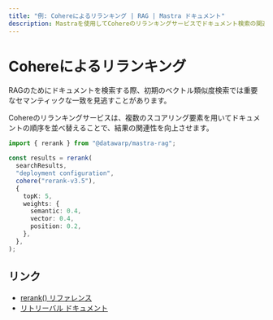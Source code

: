 ```yaml
---
title: "例: Cohereによるリランキング | RAG | Mastra ドキュメント"
description: Mastraを使用してCohereのリランキングサービスでドキュメント検索の関連性を向上させる例。
---
```


# Cohereによるリランキング

RAGのためにドキュメントを検索する際、初期のベクトル類似度検索では重要なセマンティックな一致を見逃すことがあります。

Cohereのリランキングサービスは、複数のスコアリング要素を用いてドキュメントの順序を並べ替えることで、結果の関連性を向上させます。

```typescript
import { rerank } from "@datawarp/mastra-rag";

const results = rerank(
  searchResults,
  "deployment configuration",
  cohere("rerank-v3.5"),
  {
    topK: 5,
    weights: {
      semantic: 0.4,
      vector: 0.4,
      position: 0.2,
    },
  },
);
```

## リンク

- [rerank() リファレンス](/reference/rag/rerank.mdx)
- [リトリーバル ドキュメント](/reference/rag/retrieval.mdx)
